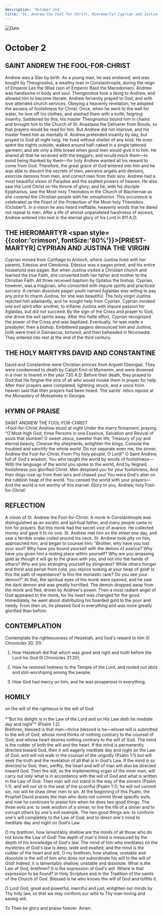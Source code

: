 ```yaml
---
description: 'October 2nd'
title: 'St. Andrew the Fool for Christ, Hieromartyr Cyprian and Justina the Virgin, Holy Martyrs David and Constantine'
---
```


<CustomPaginator />
<RunningHead />

<Image src="/title-imprint.png" height={68} width={50} alt="Date" className="title-imprint"/>

# <div id="date">October <Image className="four-dot" src="/four-dot.png" height={15} width={15} alt="" />2</div>

## SAINT ANDREW THE FOOL-FOR-CHRIST

Andrew was a Slav by birth. As a young man, he was enslaved; and was bought by Theognostus, a wealthy man in Constantinople, during the reign of Emperor Leo the Wise (son of Emperor Basil the Macedonian). Andrew was handsome in body and soul. Theognostus took a liking to Andrew, and allowed him to become literate. Andrew fervently prayed to God, and with love attended church services. Obeying a heavenly revelation, he adopted the ascesis of foolishness for Christ. Once, when he went to the well for water, he tore off his clothes, and slashed them with a knife, feigning insanity. Saddened by this, his master Theognostus bound him in chains and brought him to the Church of St. Anastasia the Deliverer from Bonds, so that prayers would be read for him. But Andrew did not improve, and his master freed him as mentally ill. Andrew pretended insanity by day, but prayed to God all night long. He lived without shelter of any kind. He even spent the nights outside, walked around half-naked in a single tattered garment, and ate only a little bread when good men would give it to him. He shared all that he received with the beggars, and would mock them—to avoid being thanked by them—for holy Andrew wanted all his reward to come from God. Therefore, the great grace of God entered into him and he was able to discern the secrets of men, perceive angels and demons, exorcize demons from men, and correct men from their sins. Andrew had a most beautiful vision of Paradise and the exalted powers of heaven. He also saw the Lord Christ on His throne of glory; and he, with his disciple Epiphanius, saw the Most-holy Theotokos in the Church of Blachernae as she covered the Christian people with her omophorion. This occurence is celebrated as the Feast of the Protection of the Most-holy Theotokos (October1). In a vision he also heard ineffable, heavenly words that he dared not repeat to men. After a life of almost unparalleled harshness of ascesis, Andrew entered into rest in the eternal glory of his Lord in 911 A.D.

## THE HIEROMARTYR <span style={{color:'crimson', fontSize:'80%'}}>[PRIEST-MARTYR]</span> CYPRIAN AND JUSTINA THE VIRGIN

Cyprian moved from Carthage to Antioch, where Justina lived with her parents, Edesius and Cleodonia. Edesius was a pagan priest, and his entire household was pagan. But when Justina visited a Christian church and learned the true Faith, she converted both her father and mother to the Christian Faith. All three received baptism by Optatus the bishop. Cyprian, however, was a magician, who consorted with impure spirits and practiced sorcery. A certain dissolute pagan youth named Aglaidas was willing to pay any price to charm Justina, for she was beautiful. The holy virgin Justina rejected him adamantly, and he sought help from Cyprian. Cyprian invoked one evil spirit after another, to inflame Justina with impure passion for Aglaidas, but did not succeed. By the sign of the Cross and prayer to God, she drove the evil spirits away. After this futile effort, Cyprian recognized the power of the Cross and was baptized. Eventually, he was made a presbyter, then a bishop. Embittered pagans denounced him and Justina; both were tried in Damascus, tortured, and then beheaded in Nicomedia. They entered into rest at the end of the third century.

## THE HOLY MARTYRS DAVID AND CONSTANTINE

David and Constantine were Christian princes from Argveti (Georgia). They were condemned to death by Caliph Emil-el Mumenim, and were drowned in a river in Imereti in the year 730 A.D. Before their death, they prayed to God that He forgive the sins of all who would invoke them in prayer for help. After their prayers were completed, lightning struck, and a voice from heaven said that their prayers had been heard. The saints' relics repose at the Monastery of Motsameta in Georgia. 


## HYMN OF PRAISE
<div style={{textAlign:'center', color:'crimson', fontWeight:'bold'}}>
SAINT ANDREW THE FOOL-FOR-CHRIST
</div>
>Fool-for-Christ Andrew stood at night  
Under the starry firmament, praying:  
“O Most-high God, three Persons in one Essence,  
Salvation and Revival of souls that slumber!  
O sweet Jesus, sweeter than life,  
Treasury of joy and eternal beauty,  
Cleanse the shepherds, enlighten the kings,  
Console the troubled and sanctify the whole world.  
Do not separate even me, the sinner, Andrew the Fool-for-Christ,  
From Thy holy people, O Lord!"  
O Saint Andrew, full of God's wisdom,  
You who taught the world by words of foolishness—  
With the language of the world you spoke to the world,  
And by feigned foolishness you glorified Christ.  
Men despised you for your foolishness,  
And their dogs rose up from their lairs and chased you!  
You were God's altar on the rubbish heap of the world.  
You censed the world with your prayers—  
And the world is not worthy of this marvel.  
Glory to you, Andrew, holy Fool-for-Christ!  


## REFLECTION

A vision of St. Andrew the Fool-for-Christ: A monk in Constantinople was distinguished as an ascetic and spiritual father, and many people came to him for prayers. But this monk had the secret vice of avarice. He collected money and gave it to no one. St. Andrew met him on the street one day, and saw a terrible snake coiled around his neck. St. Andrew took pity on him, approached him, and began to counsel him: "Brother, why have you lost your soul? Why have you bound yourself with the demon of avarice? Why have you given him a resting place within yourself? Why are you amassing gold as though it will go to the grave with you, and not into the hands of others? Why are you strangling yourself by stinginess? While others hunger and thirst and perish from cold, you rejoice looking at your heap of gold! Is this the path of repentance? Is this the monastic rank? Do you see your demon?" At that, the spiritual eyes of the monk were opened, and he saw the dark demon and was greatly horrified. The demon dropped away from the monk and fled, driven by Andrew's power. Then a most radiant angel of God appeared to the monk, for his heart was changed for the good. Immediately, he went about distributing his hoarded gold to the poor and needy. From then on, he pleased God in everything and was more greatly glorified than before.


## CONTEMPLATION

Contemplate the righteousness of Hezekiah, and God's reward to him (II Chronicles 30, 31):

1. How Hezekiah did that which was good and right and truth before the Lord his God (II Chronicles 31:20); 

2. How he restored holiness to the Temple of the Lord, and rooted out idols and idol-worshiping among the people;

3. How God had mercy on him, and he was prosperous in everything.


## HOMILY
<div style={{textAlign:'center', color:'crimson', fontWeight:'bold'}}>
on the will of the righteous in the will of God
</div>
<br />
<div style={{textAlign:'right'}}>
*"But his delight is in the Law of the Lord and on His Law doth he mediate day and night"* (Psalm 1:2).
</div>
Brethren, blessed is that man—thrice blessed is he—whose will is submitted to the will of God; whose mind thinks of nothing contrary to the counsel of God; and whose heart desires nothing contrary to the will of God. The mind is the rudder of both the will and the heart. If the mind is permanently directed toward God, then it will eagerly meditate day and night on the Law of God, and will not walk in the counsel of the ungodly (Psalm 1:1) but will seek the truth and the revelation of all that is in God's Law. If the mind is so directed to God, then, swiftly, the heart and will of man will also be directed toward God. Then the will, as the implementing organ of the inner man, will carry out only what is in accordance with the will of God and what is written in the Law of God. Then man will not stand in the way of the sinners (Psalm 1:1), and will not sit in the seat of the scornful (Psalm 1:1); he will not commit sin, nor will he draw other men to sin. At the beginning of this Psalm, the Prophet David praises the man who does not commit three specific evils, and now he continues to praise him when he does two good things. The three evils are: to seek wisdom of a sinner, to live the life of a sinner and to corrupt others by one's evil example. The two good things are: to conform one's will completely to the Law of God; and to direct one's mind to meditate day and night on God's Law.

O my brethren, how lamentably shallow are the minds of all those who do not know the Law of God! The depth of man's mind is measured by the depth of his knowledge of God's law. The mind of him who meditates on the mysteries of God's law is deep, wide and exalted; and the mind is the rudder of the heart and will. O my brethren, how shallow, unstable and dissolute is the will of him who does not subordinate his will to the will of God! Indeed, it is lamentably shallow, unstable and dissolute. What is the Law of God, brethren? It is the expression of God's will. Where is that expression to be found? In Holy Scripture and in the Tradition of the saints of the Church of God. Blessed is he who knows the will of God and fulfills it.

O Lord God, great and powerful, merciful and just; enlighten our minds by Thy holy law, so that we may conform our wills to Thy man-loving and saving will.

To Thee be glory and praise forever. Amen.